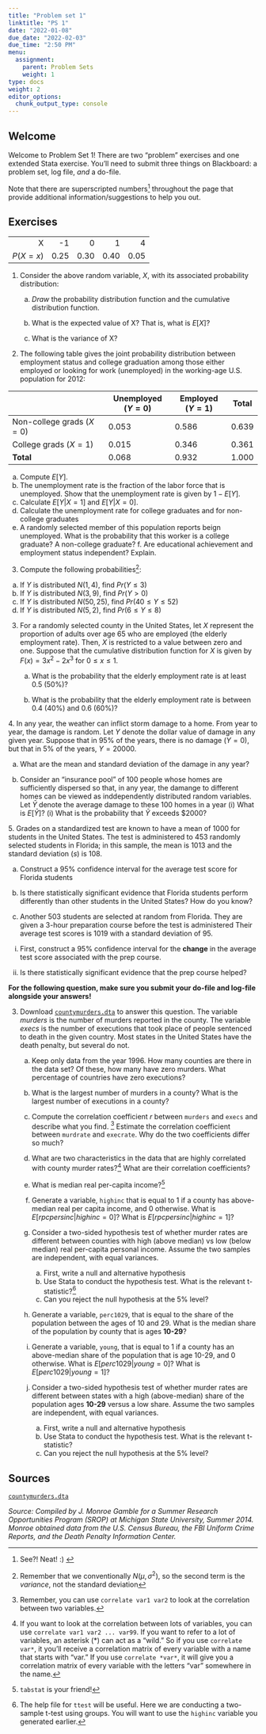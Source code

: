```yaml
---
title: "Problem set 1"
linktitle: "PS 1"
date: "2022-01-08"
due_date: "2022-02-03"
due_time: "2:50 PM"
menu:
  assignment:
    parent: Problem Sets
    weight: 1
type: docs
weight: 2
editor_options: 
  chunk_output_type: console
---
```

## Welcome

Welcome to Problem Set 1! There are two "problem" exercises and one extended Stata exercise. You'll need to submit three things on Blackboard: a problem set, log file, *and* a do-file. 

Note that there are superscripted numbers^[See?! Neat! :)  ] throughout the page that provide additional information/suggestions to help you out. 

## Exercises
    
   ||||||
| ----------: |  ----------: | ----------: | ----------: | ----------: |  
      |    X     |   -1   |  0   |   1    |  4|
|       $P(X=x)$ |  0.25  | 0.30 |  0.40  | 0.05|


1.  Consider the above random variable, $X$, with its associated
    probability distribution:

    a.  *Draw* the probability distribution function and the cumulative
        distribution function.

    b.  What is the expected value of X? That is, what is $E[X]$?

    c.  What is the variance of X?
  <!-- 2.6 -->
  
2.  The following table gives the joint probability distribution between employment status and college graduation among those either employed or looking for work (unemployed) in the working-age U.S. population for 2012: 

|                             | Unemployed ($Y=0$) | Employed ($Y=1$) | Total |
| --------------------------- | ------------------ | --------------- | ----- |
| Non-college grads ($X = 0$) | 0.053              | 0.586           | 0.639 |
| College grads ($X = 1$)     | 0.015              | 0.346           | 0.361 |
| **Total**                   | 0.068              | 0.932           | 1.000 |

  a. Compute $E[Y]$. 
  b. The unemployment rate is the fraction of the labor force that is unemployed. Show that the unemployment rate is given by $1 - E[Y]$.
  c. Calculate $E[Y|X=1]$ and $E[Y|X=0]$.
  d. Calculate the unemployment rate for college graduates and for non-college graduates
  e. A randomly selected member of this population reports beign unemployed. What is the probability that this worker is a college graduate? A non-college graduate? 
    f. Are educational achievement and employment status independent? Explain. 
    
   <!-- 2.10 -->

3. Compute the following probabilities^[Remember that  we conventionally $N(\mu,\sigma^2)$, so the second term is the *variance*, not the standard deviation]: 

  a.  If $Y$ is distributed $N(1,4)$, find $Pr(Y \leq 3)$
  b. If $Y$ is distributed $N(3,9)$, find $Pr(Y >0 )$
  c. If $Y$ is distributed $N(50,25)$, find $Pr(40 \leq Y \leq 52)$
  d. If $Y$ is distributed $N(5,2)$, find $Pr(6 \leq Y \leq 8)$
  

3.  For a randomly selected county in the United States, let $X$
    represent the proportion of adults over age 65 who are employed (the
    elderly employment rate). Then, $X$ is restricted to a value between
    zero and one. Suppose that the cumulative distribution function for
    $X$ is given by $F(x) = 3x^2 - 2x^3$ for $0 \leq x \leq 1$.

    a.  What is the probability that the elderly employment rate is at
        least 0.5 (50%)?

    b.  What is the probability that the elderly employment rate is
        between 0.4 (40%) and 0.6 (60%)?

  <!-- 2.18 -->
4. In any year, the weather can inflict storm damage to a home. From year to year, the damage is random. Let $Y$ denote the dollar value of damage in any given year. Suppose that in 95% of the years, there is no damage ($Y=0$), but that in 5% of the years, $Y = 20000$.

  a. What are the mean and standard deviation of the damage in any year? 
  
  b. Consider an "insurance pool" of 100 people whose homes are sufficiently dispersed so that, in any year, the damange to different homes can be viewed as inddependently distributed random variables. Let $\bar{Y}$ denote the average damage to these 100 homes in a year (i) What is $E[\bar{Y}]$? (i) What is the probability that $\bar{Y}$ exceeds $2000? 
  
  <!--3.16 -->
5. Grades on a standardized test are known to have a mean of 1000 for students in the United States. The test is administered to 453 randomly selected students in Florida; in this sample, the mean is 1013 and the standard deviation ($s$) is 108. 
    
  a. Construct a 95% confidence interval for the average test score for Florida students 
    
  b. Is there statistically significant evidence that Florida students perform differently than other students in the United States? How do you know? 
    
  c. Another 503 students are selected at random from Florida. They are given a 3-hour preparation course before the test is administered Their average test scores is 1019 with a standard deviation of 95. 
    
  (i) First, construct a 95% confidence interval for the **change** in the average test score associated with the prep course.  
    
  (ii) Is there statistically significant evidence that the prep course helped? 
      

**For the following question, make sure you submit your do-file and log-file alongside your answers!**

3.  Download [`countymurders.dta`](../countymurders.dta) to answer this question. The variable
    $murders$ is the number of murders reported in the county. The
    variable $execs$ is the number of executions that took place of
    people sentenced to death in the given country. Most states in the
    United States have the death penalty, but several do not.

    a.  Keep only data from the year 1996. How many counties are
        there in the data set? Of these, how many have zero murders.
        What percentage of countries have zero executions?

    b.  What is the largest number of murders in a county? What is the
        largest number of executions in a county? 

    c.  Compute the correlation coefficient $r$ between `murders` and
        `execs` and describe what you find. ^[Remember, you can use `correlate var1 var2` to look at the correlation between two variables.] Estimate the correlation coefficient between `murdrate` and `execrate`. Why do the two coefficients differ so much?

    d.  What are two characteristics in the data that are highly
        correlated with county murder rates?^[If you want to look at the correlation between lots of variables, you can use `correlate var1 var2 ... var99`. If you want to refer to a lot of variables, an asterisk (*) can act as a "wild." So if you use `correlate var*`, it you'll receive a correlation matrix of every variable with a name that starts with "var." If you use `correlate *var*`, it will give you a correlation matrix of every variable with the letters "var" somewhere in the name.] What are their correlation
        coefficients?

    e.  What is median real per-capita income?^[`tabstat` is your friend!]

    f.  Generate a variable, `highinc` that is equal to 1 if a county
        has above-median real per capita income, and 0 otherwise. What
        is $E[rpcpersinc  | highinc =0]$? What is    $E[rpcpersinc | highinc =1]$?

    g.  Consider a two-sided hypothesis test of whether murder
        rates are different between counties with high (above median) vs
        low (below median) real per-capita personal income. Assume the
        two samples are independent, with equal variances. 
          a. First, write a null and alternative hypothesis 
          b. Use Stata to conduct the hypothesis test. What is the relevant t-statistic?^[The help file for `ttest` will be useful. Here we are conducting a two-sample t-test using groups. You will want to use the `highinc` variable you generated earlier.]
          c. Can you reject the null hypothesis at the 5% level?

    h.  Generate a variable, `perc1029`, that is equal to the share of
        the population between the ages of 10 and 29. What is the median
        share of the population by county that is ages **10-29**?

    i.  Generate a variable, `young`, that is equal to 1 if a county has
        an above-median share of the population that is age 10-29, and 0
        otherwise. What is $E[perc1029| young = 0]$? What is
        $E[perc1029| young =1]$?

    j. Consider a two-sided hypothesis test of whether murder rates are
        different between states with a high (above-median) share of the
        population ages **10-29** versus a low share. Assume the two
        samples are independent, with equal variances.
          a. First, write a null and alternative hypothesis 
          b. Use Stata to conduct the hypothesis test. What is the relevant t-statistic?
          c. Can you reject the null hypothesis at the 5% level?



## Sources {#sources .unnumbered}

[`countymurders.dta`](../countymurders.dta)

*Source: Compiled by J. Monroe Gamble for a Summer Research Opportunities
Program (SROP) at Michigan State University, Summer 2014. Monroe
obtained data from the U.S. Census Bureau, the FBI Uniform Crime
Reports, and the Death Penalty Information Center.*

